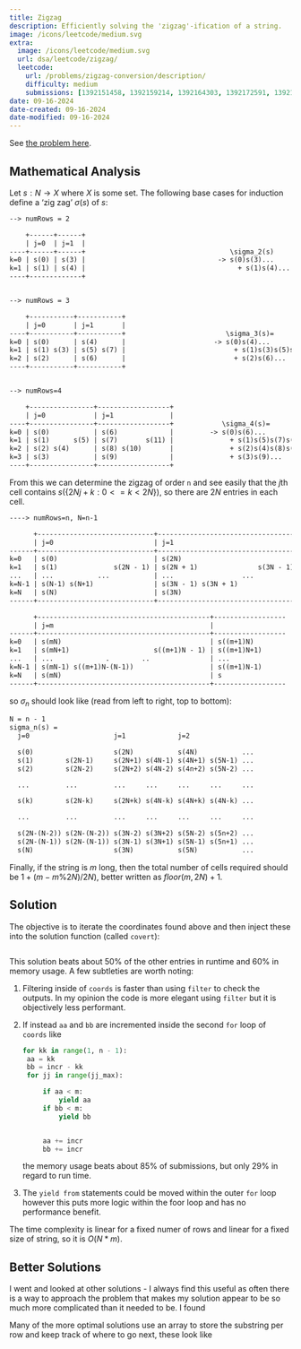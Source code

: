 ```yaml
---
title: Zigzag
description: Efficiently solving the 'zigzag'-ification of a string.
image: /icons/leetcode/medium.svg
extra:
  image: /icons/leetcode/medium.svg
  url: dsa/leetcode/zigzag/
  leetcode:
    url: /problems/zigzag-conversion/description/
    difficulty: medium
    submissions: [1392151458, 1392159214, 1392164303, 1392172591, 1392189767, 1392195457, 1392196200, 1392212005]
date: 09-16-2024
date-created: 09-16-2024
date-modified: 09-16-2024
---
```


See [the problem here](https://leetcode.com/problems/zigzag-conversion).


## Mathematical Analysis

Let $s: N \to X$ where $X$ is some set. 
The following base cases for induction define a 'zig zag' $\sigma(s)$ of $s$:

```default
--> numRows = 2

    +------+------+
    | j=0  | j=1  |
----+------+------+                                    \sigma_2(s)
k=0 | s(0) | s(3) |                                 -> s(0)s(3)...
k=1 | s(1) | s(4) |                                      + s(1)s(4)...
----+-------------+


--> numRows = 3

    +-----------+-----------+
    | j=0       | j=1       |
----+-----------+-----------+                         \sigma_3(s)=
k=0 | s(0)      | s(4)      |                      -> s(0)s(4)...
k=1 | s(1) s(3) | s(5) s(7) |                           + s(1)s(3)s(5)s(7)...
k=2 | s(2)      | s(6)      |                           + s(2)s(6)...
----+-----------+-----------+


--> numRows=4

    +----------------+------------------+
    | j=0            | j=1              |
----+----------------+------------------+            \sigma_4(s)=
k=0 | s(0)           | s(6)             |         -> s(0)s(6)...
k=1 | s(1)      s(5) | s(7)       s(11) |              + s(1)s(5)s(7)s(11)...
k=2 | s(2) s(4)      | s(8) s(10)       |              + s(2)s(4)s(8)s(10)...
k=3 | s(3)           | s(9)             |              + s(3)s(9)...
----+----------------+------------------+
```


From this we can determine the zigzag of order ``n`` and see easily that the
$j$th cell contains $s(\{2Nj + k: 0 <= k < 2N\})$, so there are $2N$ entries in
each cell. 


```default
----> numRows=n, N=n-1

      +-----------------------------+-----------------------------------+
      | j=0                         | j=1                               |
------+-----------------------------+-----------------------------------+
k=0   | s(0)                        | s(2N)                             |
k=1   | s(1)              s(2N - 1) | s(2N + 1)               s(3N - 1) |
...   | ...           ...           | ...                 ...           |
k=N-1 | s(N-1) s(N+1)               | s(3N - 1) s(3N + 1)               |
k=N   | s(N)                        | s(3N)                             |
------+-----------------------------+-----------------------------------+

      +-------------------------------------------+------------------
      | j=m                                       |
------+-------------------------------------------+------------------
k=0   | s(mN)                                     | s((m+1)N)
k=1   | s(mN+1)                     s((m+1)N - 1) | s((m+1)N+1)
...   | ...             .        ..               | ...
k=N-1 | s(mN-1) s((m+1)N-(N-1))                   | s((m+1)N-1)
k=N   | s(mN)                                     | s
------+-------------------------------------------+------------------
```


so $\sigma_n$ should look like (read from left to right, top to bottom):


```default
N = n - 1
sigma_n(s) = 
  j=0                     j=1             j=2

  s(0)                    s(2N)           s(4N)           ...
  s(1)        s(2N-1)     s(2N+1) s(4N-1) s(4N+1) s(5N-1) ...
  s(2)        s(2N-2)     s(2N+2) s(4N-2) s(4n+2) s(5N-2) ...

  ...         ...         ...     ...     ...     ...     ...

  s(k)        s(2N-k)     s(2N+k) s(4N-k) s(4N+k) s(4N-k) ...

  ...         ...         ...     ...     ...     ...     ...

  s(2N-(N-2)) s(2N-(N-2)) s(3N-2) s(3N+2) s(5N-2) s(5n+2) ...
  s(2N-(N-1)) s(2N-(N-1)) s(3N-1) s(3N+1) s(5N-1) s(5n+1) ...
  s(N)                    s(3N)           s(5N)           ...

```


Finally, if the string is $m$ long, then the total number of cells required 
should be $1 + (m - m \% 2N) / 2N)$, better written as $floor(m, 2N) + 1$.


## Solution

The objective is to iterate the coordinates found above and then inject these
into the solution function (called ``covert``):


```.python
```

This solution beats about $50\%$ of the other entries in runtime and $60\%$ in
memory usage. A few subtleties are worth noting:

1. Filtering inside of ``coords`` is faster than using ``filter`` to check the
   outputs. In my opinion the code is more elegant using ``filter`` but it is 
   objectively less performant.

2. If instead ``aa`` and ``bb`` are incremented inside the second ``for`` loop
   of ``coords`` like 

   ```python
   for kk in range(1, n - 1):
    aa = kk
    bb = incr - kk
    for jj in range(jj_max):

        if aa < m:
            yield aa
        if bb < m:
            yield bb

        
        aa += incr
        bb += incr
   ```

   the memory usage beats about $85\%$ of submissions, but only $29\%$ in 
   regard to run time.

3. The ``yield from`` statements could be moved within the outer ``for`` loop
   however this puts more logic within the foor loop and has no performance
   benefit.


The time complexity is linear for a fixed numer of rows and linear for a fixed
size of string, so it is $O(N * m)$. 


## Better Solutions

I went and looked at other solutions - I always find this useful as often there
is a way to approach the problem that makes my solution appear to be so much 
more complicated than it needed to be. I found 

Many of the more optimal solutions use an array to store the substring per row
and keep track of where to go next, these look like

```.python
```
